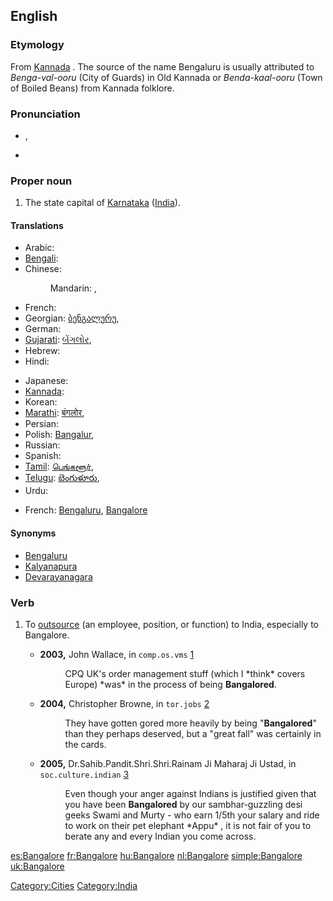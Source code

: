 {{wikipedia}}
==English==

===Etymology===
From [[wikipedia:Kannada|Kannada]] {{term|||tr=Bengaluru}}. The source of the name Bengaluru is usually attributed to ''Benga-val-ooru'' (City of Guards) in Old Kannada or ''Benda-kaal-ooru'' (Town of Boiled Beans) from Kannada folklore.

===Pronunciation===
* {{IPA|/'bæŋgəlɔː(ɹ)/}}, {{SAMPA|/"b{Ng@lor/}}
* {{rhymes|ɔː(r)}}

===Proper noun===
{{en-proper noun}}

# The state capital of [[Karnataka]] ([[India]]).

====Translations====
{{trans-top|state capital of Karnataka, India}}
* Arabic: {{t|ar|بنغالور|m|tr=banghaluur|sc=Arab}} <!-- [[ﺮﻮﻠﺎﻜﺬﺎﺒ]] ??? -->
* [[Bengali]]: {{t|bn|বেঙ্গালুরু|sc=Beng}}
* Chinese:
*: Mandarin: {{t|zh|班加羅爾|sc=Hani}},  {{t|zh|班加罗尔|tr=Bānjiāluó'ěr|sc=Hani}}
* French: {{t|fr|Bangalore|m}}
* Georgian: [[ბენგალურუ]],  {{t|ka|ბენგალურუ|sc=Geor}}
* German: {{t|de|Bangalore|n}}
* [[Gujarati]]: [[બેંગલોર]],  {{t|gu|બેંગલોર|sc=Gujr}}
* Hebrew: {{t|he|בנגלור|sc=Hebr}}
* Hindi: {{t-|hi|बंगलूर|tr=baṅgalūr|sc=Deva}}
{{trans-mid}}
* Japanese: {{t|ja|バンガロール|tr=Bangarōru|sc=Jpan}}
* [[Kannada]]: {{t|kn|ಬೆಂಗಳೂರು|sc=Knda|xs=Kannada}}
* Korean: {{t|ko|벵갈루루|tr=Benggalluru|sc=Kore}}
* [[Marathi]]: [[बंगलोर]],  {{t|mr|बंगलोर|sc=Deva}}
* Persian: {{t|fa|بنگالورو|sc=fa-Arab}}
* Polish: [[Bangalur]],  {{t|pl|Bangalur|m}}
* Russian: {{t|ru|Бангалор|m|tr=Bangalór|sc=Cyrl}}
* Spanish: {{t+|es|Bangalore}}
* [[Tamil]]: [[பெங்களூர்]],  {{t|ta|பெங்களூர்|sc=Taml}}
* [[Telugu]]: [[బెంగుళూరు]],  {{t|te|బెంగుళూరు|sc=Telu}}
* Urdu: {{t|ur|بنگلور|sc=ur-Arab}} <!-- [[ﺮﻮﻠﺎﻜﺬﺒ]] ??? -->
{{trans-bottom}}

{{checktrans-top}}
* French: [[Bengaluru]], [[Bangalore]]
{{checktrans-bottom}}

====Synonyms====
* [[Bengaluru]]
* [[Kalyanapura]] {{qualifier|former name}}
* [[Devarayanagara]] {{qualifier|former name}}

===Verb===
{{en-verb|Bangalor|es}}

# {{business}} To [[outsource]] (an employee, position, or function) to India, especially to Bangalore.
#* '''2003,''' John Wallace, in <tt>comp.os.vms</tt> [http://groups.google.com/group/comp.os.vms/msg/ce77d22d1295d23f?dmode=source&hl=en]
#*: CPQ UK's order management stuff (which I *think* covers Europe) *was* in the process of being '''Bangalored'''.
#* '''2004,''' Christopher Browne, in <tt>tor.jobs</tt> [http://groups.google.com/group/tor.jobs/msg/15ded27663ed52bc?dmode=source&hl=en]
#*: They have gotten gored more heavily by being "'''Bangalored'''" than they perhaps deserved, but a "great fall" was certainly in the cards.
#* '''2005,''' Dr.Sahib.Pandit.Shri.Shri.Rainam Ji Maharaj Ji Ustad, in <tt>soc.culture.indian</tt> [http://groups.google.com/group/soc.culture.indian/msg/f44afa71b51ada83?dmode=source]
#*: Even though your anger against Indians is  justified given that you have been '''Bangalored''' by our sambhar-guzzling desi geeks Swami and Murty - who earn 1/5th your salary and ride to work on their pet elephant *Appu* , it is not fair of you to berate any and every Indian you come across.

[[Category:Cities]]
[[Category:India]]

[[es:Bangalore]]
[[fr:Bangalore]]
[[hu:Bangalore]]
[[nl:Bangalore]]
[[simple:Bangalore]]
[[uk:Bangalore]]